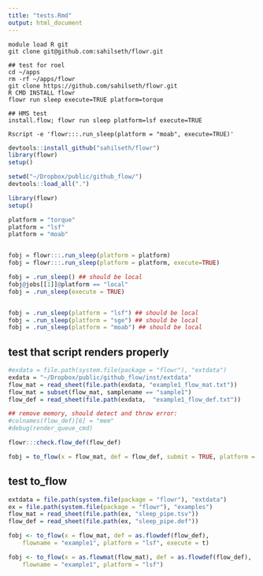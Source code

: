 ```yaml
---
title: "tests.Rmd"
output: html_document
---
```



```
module load R git
git clone git@github.com:sahilseth/flowr.git

## test for roel
cd ~/apps
rm -rf ~/apps/flowr
git clone https://github.com/sahilseth/flowr.git
R CMD INSTALL flowr
flowr run sleep execute=TRUE platform=torque

## HMS test
install.flow; flowr run sleep platform=lsf execute=TRUE

Rscript -e 'flowr:::.run_sleep(platform = "moab", execute=TRUE)'
```



```r
devtools::install_github("sahilseth/flowr")
library(flowr)
setup()
```


```r
setwd("~/Dropbox/public/github_flow/")
devtools::load_all(".")
```


```r
library(flowr)
setup()

platform = "torque"
platform = "lsf"
platform = "moab"


fobj = flowr:::.run_sleep(platform = platform)
fobj = flowr:::.run_sleep(platform = platform, execute=TRUE)

```


```r

fobj = .run_sleep() ## should be local
fobj@jobs[[1]]@platform == "local"
fobj = .run_sleep(execute = TRUE)


fobj = .run_sleep(platform = "lsf") ## should be local
fobj = .run_sleep(platform = "sge") ## should be local
fobj = .run_sleep(platform = "moab") ## should be local


```


## test that script renders properly
```r
#exdata = file.path(system.file(package = "flowr"), "extdata")
exdata = "~/Dropbox/public/github_flow/inst/extdata"
flow_mat = read_sheet(file.path(exdata, "example1_flow_mat.txt"))
flow_mat = subset(flow_mat, samplename == "sample1")
flow_def = read_sheet(file.path(exdata,  "example1_flow_def.txt"))

## remove memory, should detect and throw error:
#colnames(flow_def)[6] = "mem"
#debug(render_queue_cmd)

flowr:::check.flow_def(flow_def)

fobj = to_flow(x = flow_mat, def = flow_def, submit = TRUE, platform = "lsf")

```


## test to_flow
```r
extdata = file.path(system.file(package = "flowr"), "extdata")
ex = file.path(system.file(package = "flowr"), "examples")
flow_mat = read_sheet(file.path(ex, "sleep_pipe.tsv"))
flow_def = read_sheet(file.path(ex, "sleep_pipe.def"))

fobj <- to_flow(x = flow_mat, def = as.flowdef(flow_def), 
	flowname = "example1", platform = "lsf", execute = t)

fobj <- to_flow(x = as.flowmat(flow_mat), def = as.flowdef(flow_def), 
	flowname = "example1", platform = "lsf")

```


